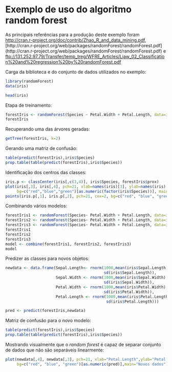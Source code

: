 Exemplo de uso do algoritmo random forest
=============================================

As principais referências para a produção deste exemplo foram [http://cran.r-project.org/doc/contrib/Zhao_R_and_data_mining.pdf](http://cran.r-project.org/doc/contrib/Zhao_R_and_data_mining.pdf), [http://cran.r-project.org/web/packages/randomForest/randomForest.pdf] (http://cran.r-project.org/web/packages/randomForest/randomForest.pdf) e [ftp://131.252.97.79/Transfer/temp_treg/WFRE_Articles/Liaw_02_Classification%20and%20regression%20by%20randomForest.pdf](ftp://131.252.97.79/Transfer/temp_treg/WFRE_Articles/Liaw_02_Classification%20and%20regression%20by%20randomForest.pdf)

Carga da biblioteca e do conjunto de dados utilizados no exemplo:

````r
library(randomForest)
data(iris)
````

````r
head(iris)
````

Etapa de treinamento:

````r
forestIris <- randomForest(Species ~ Petal.Width + Petal.Length, data=iris, prox=TRUE)
forestIris
````

Recuperando uma das árvores geradas:

````r
getTree(forestIris, k=2)
````

Gerando uma matriz de confusão:

````r
table(predict(forestIris),iris$Species)
prop.table(table(predict(forestIris),iris$Species))
````

Identificação dos centros das classes:

````r
iris.p <- classCenter(iris[,c(3,4)], iris$Species, forestIris$prox)
plot(iris[,3], iris[,4], pch=21, xlab=names(iris)[3], ylab=names(iris)[4], 
     bg=c("red","blue","green")[as.numeric(factor(iris$Species))], main="Dados sobre as plantas Iris com os centros das classes")
points(iris.p[,1], iris.p[,2], pch=21, cex=2, bg=c("red", "blue", "green"))
````

Combinando vários modelos:

````r
forestIris1 <- randomForest(Species~ Petal.Width + Petal.Length, data=iris, prox=TRUE, ntree=50)
forestIris2 <- randomForest(Species~ Petal.Width + Petal.Length, data=iris, prox=TRUE, ntree=50)
forestIris3 <- randomForest(Species~ Petal.Width + Petal.Length, data=iris, prox=TRUE, ntree=50)
forestIris1
forestIris2
forestIris3
model <- combine(forestIris1, forestIris2, forestIris3)
model
````

Predizer as classes para novos objetos:

````r
newdata <- data.frame(Sepal.Length<- rnorm(1000,mean(iris$Sepal.Length),
                                           sd(iris$Sepal.Length)),
                      Sepal.Width <- rnorm(1000,mean(iris$Sepal.Width),
                                           sd(iris$Sepal.Width)),
                      Petal.Width <- rnorm(1000,mean(iris$Petal.Width),
                                           sd(iris$Petal.Width)),
                      Petal.Length <- rnorm(1000,mean(iris$Petal.Length),
                                            sd(iris$Petal.Length)))

pred <- predict(forestIris,newdata)
````

Matriz de confusão para o novo modelo:

````r
table(predict(forestIris),iris$Species)
prop.table(table(predict(forestIris),iris$Species))
````

Mostrando visualmente que o _random forest_ é capaz de separar conjunto de dados que não são separáveis linearmente:

````r
plot(newdata[,4], newdata[,3], pch=21, xlab="Petal.Length",ylab="Petal.Width",
     bg=c("red", "blue", "green")[as.numeric(pred)],main="Novos dados")
````

